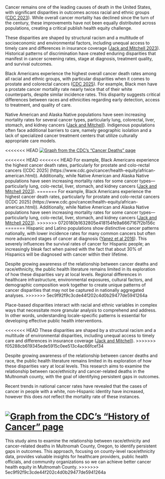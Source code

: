 Cancer remains one of the leading causes of death in the United States, with significant disparities in outcomes across racial and ethnic groups ([CDC 2023](https://www.cdc.gov/nchs/hus/topics/cancer-deaths.html)). While overall cancer mortality has declined since the turn of the century, these improvements have not been equally distributed across populations, creating a critical publish health equity challenge.

These disparities are shaped by structural racism and a multitude of socioeconomic and environmental factors, including unequal access to timely care and differences in insurance coverage ([Jack and Mitchell 2023](https://www.cdc.gov/pcd/collections/pdf/racism_is_a_public_health_crisis_combating_racism_508.pdf)). Historical patterns of discrimination have created enduring disparities that manifest in cancer screening rates, stage at diagnosis, treatment quality, and survival outcomes.

Black Americans experience the highest overall cancer death rates among all racial and ethnic groups, with particular disparities when it comes to prostate and colorectal cancers ([CDC 2025](https://www.cdc.gov/cancer/health-equity/african-american.html)). For example, Black men have a prostate cancer mortality rate nearly twice that of their white counterparts, despite similar incidence rates. This disparity suggests critical differences between races and ethnicities regarding early detection, access to treatment, and quality of care.

Native American and Alaska Native populations have seen increasing mortality rates for several cancer types, particularly lung, colorectal, liver, stomach, and kidney cancers ([Jack and Mitchell](https://www.cdc.gov/pcd/collections/pdf/racism_is_a_public_health_crisis_combating_racism_508.pdf)). Indigenous populations often face additional barriers to care, namely geographic isolation and a lack of specialized cancer treatment centers that utilize culturally appropriate care models.

<<<<<<< HEAD
[![Graph from the CDC's "Cancer Deaths" page](images/clipboard-1274355408.png)](https://www.cdc.gov/nchs/hus/topics/cancer-deaths.htm#featured-charts)

<<<<<<< HEAD
<<<<<<< HEAD
For example, Black Americans experience the highest cancer death rates, particularly for prostate and colo-rectal cancers ([CDC 2025] (https://www.cdc.gov/cancer/health-equity/african-american.html)). Additionally, while Native American and Alaska Native populations have seen increasing mortality rates for some cancer types—particularly lung, colo-rectal, liver, stomach, and kidney cancers ([Jack and Mitchell 2023](https://www.cdc.gov/pcd/collections/pdf/racism_is_a_public_health_crisis_combating_racism_508.pdf)).
=======
For example, Black Americans experience the highest cancer death rates, particularly for prostate and colo-rectal cancers (\[CDC 2025\] (https://www.cdc.gov/cancer/health-equity/african-american.html)). Additionally, while Native American and Alaska Native populations have seen increasing mortality rates for some cancer types—particularly lung, colo-rectal, liver, stomach, and kidney cancers ([Jack and Mitchell 2023](https://www.cdc.gov/pcd/collections/pdf/racism_is_a_public_health_crisis_combating_racism_508.pdf)).
>>>>>>> 0720180b1632805e418154fe9a6667167f2b156c
=======
Hispanic and Latino populations show distinctive cancer patterns nationally, with lower incidence rates for many common cancers but often more advanced stages of cancer at diagnosis ([Yanez et al 2016](https://pmc.ncbi.nlm.nih.gov/articles/PMC4943845/)). This severely influences the survival rates of cancer for Hispanic people; an increasingly bleak fact when paired with the fact that about 30% of Hispanics will be diagnosed with cancer within their lifetime.

Despite growing awareness of the relationship between cancer deaths and race/ethnicity, the public health literature remains limited in its exploration of how these disparities vary at local levels. Regional differences in healthcare infrastructure, environmental exposures, cultural factors, and demographic composition work together to create unique patterns of cancer disparities that may not be captured in nationally aggregated analyses.
>>>>>>> 5ec9f92f9c3cde44f202c4d0b29477de5941264a

Place-based disparities interact with racial and ethnic variables in complex ways that necessitate more granular analysis to comprehend and address. In other words, understanding locale-specific patterns is essential for developing effective public health interventions.

<<<<<<< HEAD
These disparities are shaped by a structural racism and a multitude of environmental disparities, including unequal access to timely care and differences in insurance coverage ([Jack and Mitchell](https://www.cdc.gov/pcd/collections/pdf/racism_is_a_public_health_crisis_combating_racism_508.)).
>>>>>>> f05288cb619345ede5915c0ee513c4ac66fcef34

Despite growing awareness of the relationship between cancer deaths and race, the public health literature remains limited in its exploration of how these disparities vary at local levels. This research aims to examine the relationship between race/ethnicity and cancer-related deaths in the Multnomah county, with the goal of identifying persistent gaps in outcomes.

Recent trends in national cancer rates have revealed that the cases of cancer in people with a white, non-Hispanic identity have increased, however this does *not* reflect the mortality rate of these instances.

[![Graph from the CDC's "History of Cancer" page](images/history_of_cancer.png)](https://www.cdc.gov/nchs/hus/topics/history-of-cancer.htm)
=======
This study aims to examine the relationship between race/ethnicity and cancer-related deaths in Multnomah County, Oregon, to identify persistent gaps in outcomes. This approach, focusing on county-level race/ethnicity data, provides valuable insights for healthcare providers, public health officials, and community organizations so we can achieve better cancer health equity in Multnomah County.
>>>>>>> 5ec9f92f9c3cde44f202c4d0b29477de5941264a
